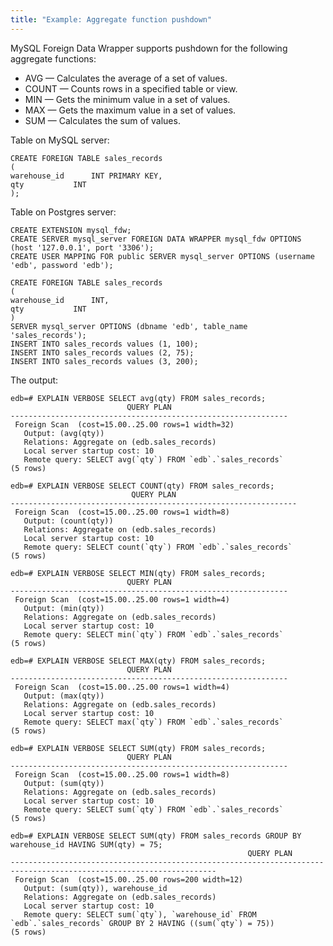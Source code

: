 ```yaml
---
title: "Example: Aggregate function pushdown"
---
```


MySQL Foreign Data Wrapper supports pushdown for the following aggregate functions:

- AVG &mdash; Calculates the average of a set of values.
- COUNT &mdash; Counts rows in a specified table or view.
- MIN &mdash; Gets the minimum value in a set of values.
- MAX &mdash; Gets the maximum value in a set of values.
- SUM &mdash; Calculates the sum of values.

Table on MySQL server:

```text
CREATE FOREIGN TABLE sales_records
(
warehouse_id      INT PRIMARY KEY,
qty    		  INT
);
```

Table on Postgres server:
```
CREATE EXTENSION mysql_fdw;
CREATE SERVER mysql_server FOREIGN DATA WRAPPER mysql_fdw OPTIONS (host '127.0.0.1', port '3306');
CREATE USER MAPPING FOR public SERVER mysql_server OPTIONS (username 'edb', password 'edb');

CREATE FOREIGN TABLE sales_records
(
warehouse_id      INT,
qty    		  INT
)
SERVER mysql_server OPTIONS (dbname 'edb', table_name 'sales_records');
INSERT INTO sales_records values (1, 100);
INSERT INTO sales_records values (2, 75);
INSERT INTO sales_records values (3, 200);
```

The output:

```text
edb=# EXPLAIN VERBOSE SELECT avg(qty) FROM sales_records;
                          QUERY PLAN                          
--------------------------------------------------------------
 Foreign Scan  (cost=15.00..25.00 rows=1 width=32)
   Output: (avg(qty))
   Relations: Aggregate on (edb.sales_records)
   Local server startup cost: 10
   Remote query: SELECT avg(`qty`) FROM `edb`.`sales_records`
(5 rows)

edb=# EXPLAIN VERBOSE SELECT COUNT(qty) FROM sales_records;
                           QUERY PLAN                           
----------------------------------------------------------------
 Foreign Scan  (cost=15.00..25.00 rows=1 width=8)
   Output: (count(qty))
   Relations: Aggregate on (edb.sales_records)
   Local server startup cost: 10
   Remote query: SELECT count(`qty`) FROM `edb`.`sales_records`
(5 rows)

edb=# EXPLAIN VERBOSE SELECT MIN(qty) FROM sales_records;
                          QUERY PLAN                          
--------------------------------------------------------------
 Foreign Scan  (cost=15.00..25.00 rows=1 width=4)
   Output: (min(qty))
   Relations: Aggregate on (edb.sales_records)
   Local server startup cost: 10
   Remote query: SELECT min(`qty`) FROM `edb`.`sales_records`
(5 rows)

edb=# EXPLAIN VERBOSE SELECT MAX(qty) FROM sales_records;
                          QUERY PLAN                          
--------------------------------------------------------------
 Foreign Scan  (cost=15.00..25.00 rows=1 width=4)
   Output: (max(qty))
   Relations: Aggregate on (edb.sales_records)
   Local server startup cost: 10
   Remote query: SELECT max(`qty`) FROM `edb`.`sales_records`
(5 rows)

edb=# EXPLAIN VERBOSE SELECT SUM(qty) FROM sales_records;
                          QUERY PLAN                          
--------------------------------------------------------------
 Foreign Scan  (cost=15.00..25.00 rows=1 width=8)
   Output: (sum(qty))
   Relations: Aggregate on (edb.sales_records)
   Local server startup cost: 10
   Remote query: SELECT sum(`qty`) FROM `edb`.`sales_records`
(5 rows)

edb=# EXPLAIN VERBOSE SELECT SUM(qty) FROM sales_records GROUP BY warehouse_id HAVING SUM(qty) = 75;
                                                     QUERY PLAN                                                     
--------------------------------------------------------------------------------------------------------------------
 Foreign Scan  (cost=15.00..25.00 rows=200 width=12)
   Output: (sum(qty)), warehouse_id
   Relations: Aggregate on (edb.sales_records)
   Local server startup cost: 10
   Remote query: SELECT sum(`qty`), `warehouse_id` FROM `edb`.`sales_records` GROUP BY 2 HAVING ((sum(`qty`) = 75))
(5 rows)

```